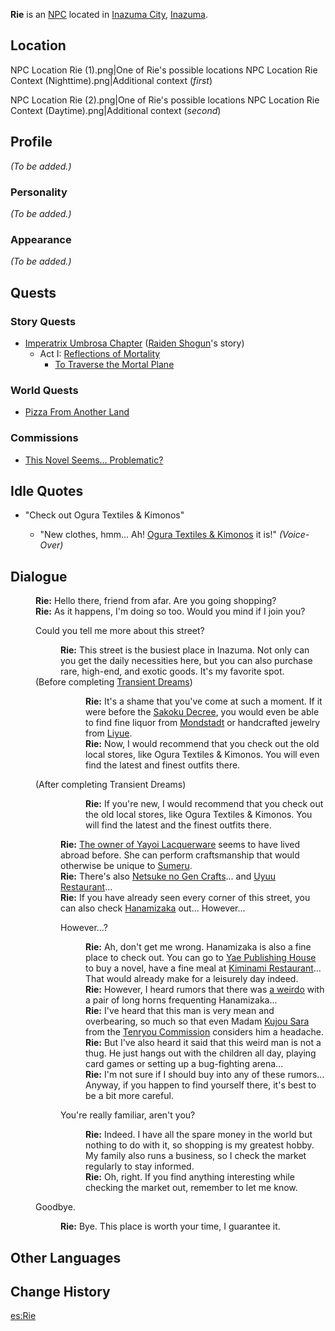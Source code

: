 {{Meta
<!-- REMOVE THIS TEMPLATE AFTER ADDING MISSING INFO -->
|missing_NPC_profile  = yes
}}
{{Character Infobox
|type             = NPC
|image            = NPC Rie.png
|region           = Inazuma
}}
'''Rie''' is an [[NPC]] located in [[Inazuma City]], [[Inazuma]].

==Location==
<gallery hideaddbutton="true" captionalign="center">
NPC Location Rie (1).png|One of Rie's possible locations
NPC Location Rie Context (Nighttime).png|Additional context (''first'')
</gallery>
<gallery hideaddbutton="true" captionalign="center">
NPC Location Rie (2).png|One of Rie's possible locations
NPC Location Rie Context (Daytime).png|Additional context (''second'')
</gallery>

==Profile==
<!-- detailed story/lore information goes here -->
''(To be added.)''

===Personality===
''(To be added.)''

===Appearance===
''(To be added.)''

==Quests==
===Story Quests===
* [[Imperatrix Umbrosa Chapter]] ([[Raiden Shogun]]'s story)
** Act I: [[Reflections of Mortality]]
*** [[To Traverse the Mortal Plane]]

===World Quests===
*[[Pizza From Another Land]]

===Commissions===
*[[This Novel Seems... Problematic?]]

==Idle Quotes==
*"Check out Ogura Textiles & Kimonos"
**{{A|VO Rie 01.ogg}} "New clothes, hmm... Ah! [[Ogura Textiles & Kimonos]] it is!" ''(Voice-Over)''

==Dialogue==
{{Dialogue start}}
:'''Rie:''' Hello there, friend from afar. Are you going shopping?
:'''Rie:''' As it happens, I'm doing so too. Would you mind if I join you?
:{{DIcon}} Could you tell me more about this street?
::'''Rie:''' This street is the busiest place in Inazuma. Not only can you get the daily necessities here, but you can also purchase rare, high-end, and exotic goods. It's my favorite spot.
:;(Before completing [[Transient Dreams]])
:::'''Rie:''' It's a shame that you've come at such a moment. If it were before the [[Sakoku Decree]], you would even be able to find fine liquor from [[Mondstadt]] or handcrafted jewelry from [[Liyue]].
:::'''Rie:''' Now, I would recommend that you check out the old local stores, like Ogura Textiles & Kimonos. You will even find the latest and finest outfits there.
:;(After completing Transient Dreams)
:::'''Rie:''' If you're new, I would recommend that you check out the old local stores, like Ogura Textiles & Kimonos. You will find the latest and the finest outfits there.
::'''Rie:''' [[Yayoi Nanatsuki|The owner of Yayoi Lacquerware]] seems to have lived abroad before. She can perform craftsmanship that would otherwise be unique to [[Sumeru]].
::'''Rie:''' There's also [[Netsuke no Gen Crafts]]... and [[Uyuu Restaurant]]...
::'''Rie:''' If you have already seen every corner of this street, you can also check [[Hanamizaka]] out... However...
::{{DIcon}} However...?
:::'''Rie:''' Ah, don't get me wrong. Hanamizaka is also a fine place to check out. You can go to [[Yae Publishing House]] to buy a novel, have a fine meal at [[Kiminami Restaurant]]... That would already make for a leisurely day indeed.
:::'''Rie:''' However, I heard rumors that there was [[Arataki Itto|a weirdo]] with a pair of long horns frequenting Hanamizaka...
:::'''Rie:''' I've heard that this man is very mean and overbearing, so much so that even Madam [[Kujou Sara]] from the [[Tenryou Commission]] considers him a headache.
:::'''Rie:''' But I've also heard it said that this weird man is not a thug. He just hangs out with the children all day, playing card games or setting up a bug-fighting arena...
:::'''Rie:''' I'm not sure if I should buy into any of these rumors... Anyway, if you happen to find yourself there, it's best to be a bit more careful.
::{{DIcon}} You're really familiar, aren't you?
:::'''Rie:''' Indeed. I have all the spare money in the world but nothing to do with it, so shopping is my greatest hobby. My family also runs a business, so I check the market regularly to stay informed.
:::'''Rie:''' Oh, right. If you find anything interesting while checking the market out, remember to let me know.
:{{DIcon}} Goodbye.
::'''Rie:''' Bye. This place is worth your time, I guarantee it.
{{Dialogue end}}

==Other Languages==
{{Other Languages|default_hidden = 1
|en      = Rie
|zhs     = 梨绘
|zhs_rm  = Líhuì
|zht     = 梨繪
|zht_rm  = Líhuì
|ja      = {{Rubi|梨|り|絵|え}}
|ja_rm   = Rie
|ko      = 리에
|ko_rm   = 
|es      = Rie
|fr      = Rie
|ru      = Риэ
|th      = Rie
|vi      = Rie
|de      = Rie
|id      = Rie
|pt      = Rie
}}

==Change History==
{{Change History|2.0}}
<!--
==References==
{{Reflist}}-->

[[es:Rie]]